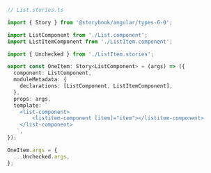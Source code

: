 ```ts
// List.stories.ts

import { Story } from '@storybook/angular/types-6-0';

import ListComponent from './List.component';
import ListItemComponent from './ListItem.component';

import { Unchecked } from './ListItem.stories';

export const OneItem: Story<ListComponent> = (args) => ({
  component: ListComponent,
  moduleMetadata: {
    declarations: [ListComponent, ListItemComponent],
  },
  props: args,
  template: `
    <list-component>
        <listitem-component [item]="item"></listitem-component>
    </list-component>
   `,
});

OneItem.args = {
  ...Unchecked.args,
};
```
